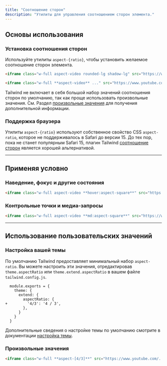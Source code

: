 ```yaml
---
title: "Соотношение сторон"
description: "Утилиты для управления соотношением сторон элемента."
---
```




## Основы использования

### Установка соотношения сторон

Используйте утилиты `aspect-{ratio}`, чтобы установить желаемое соотношение сторон элемента.

```html {{ example: { resizable: true } }}
<iframe class="w-full aspect-video rounded-lg shadow-lg" src="https://www.youtube.com/embed/dQw4w9WgXcQ" frameborder="0" allow="accelerometer; autoplay; clipboard-write; encrypted-media; gyroscope; picture-in-picture" allowfullscreen></iframe>
```

```html
<iframe class="w-full **aspect-video** ..." src="https://www.youtube.com/..."></iframe>
```

Tailwind не включает в себя большой набор значений соотношения сторон по умолчанию, так как проще использовать произвольные значения. См. Раздел [произвольные значения](#arbitrary-values) для получения дополнительной информации.

### Поддержка браузера

Утилиты `aspect-{ratio}` используют собственное свойство CSS `aspect-ratio`, которое не поддерживалось в Safari до версии 15. До тех пор, пока не станет популярным Safari 15, плагин Tailwind [соотношение сторон](https://github.com/tailwindlabs/tailwindcss-aspect-ratio) является хорошей альтернативой.

---

## <Heading ignore>Применяя условно</Heading>

### <Heading ignore>Наведение, фокус и другие состояния</Heading>

<HoverFocusAndOtherStates featuredClass="aspect-square">

```html
<iframe class="w-full aspect-video **hover:aspect-square**" src="https://www.youtube.com/..."></iframe>
```

</HoverFocusAndOtherStates>

### <Heading ignore>Контрольные точки и медиа-запросы</Heading>

<BreakpointsAndMediaQueries featuredClass="aspect-square">

```html
<iframe class="w-full aspect-video **md:aspect-square**" src="https://www.youtube.com/..."></iframe>
```

</BreakpointsAndMediaQueries>

---

## Использование пользовательских значений

### Настройка вашей темы

По умолчанию Tailwind предоставляет минимальный набор `aspect-ratio`. Вы можете настроить эти значения, отредактировав `theme.aspectRatio` или `theme.extend.aspectRatio` в вашем файле `tailwind.config.js`.

```diff-js {{ filename: 'tailwind.config.js' }}
  module.exports = {
    theme: {
      extend: {
        aspectRatio: {
+         '4/3': '4 / 3',
        },
      }
    }
  }
```

Дополнительные сведения о настройке темы по умолчанию смотрите в документации [настройка темы](/docs/theme#customizing-the-default-theme).

### Произвольные значения

<ArbitraryValues property="aspect-ratio">

```html
<iframe class="w-full **aspect-[4/3]**" src="https://www.youtube.com/..."></iframe>
```

</ArbitraryValues>
